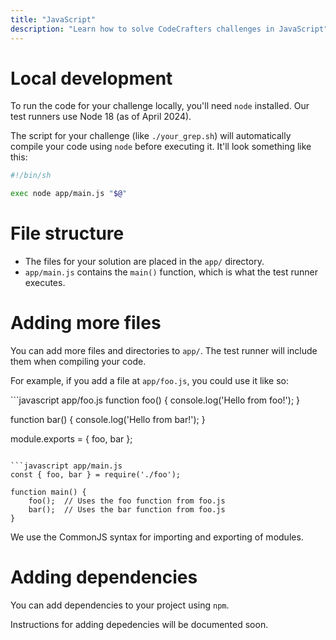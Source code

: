 ```yaml
---
title: "JavaScript"
description: "Learn how to solve CodeCrafters challenges in JavaScript"
---
```


# Local development

To run the code for your challenge locally, you'll need `node` installed. Our test runners use Node 18 (as of April 2024).

The script for your challenge (like `./your_grep.sh`) will automatically compile your code using `node` before executing it. It'll
look something like this:

```sh
#!/bin/sh

exec node app/main.js "$@"
```

# File structure

- The files for your solution are placed in the `app/` directory.
- `app/main.js` contains the `main()` function, which is what the test runner executes.

# Adding more files

You can add more files and directories to `app/`. The test runner will include them when compiling your code.

For example, if you add a file at `app/foo.js`, you could use it like so:

<CodeGroup>
```javascript app/foo.js
function foo() {
    console.log('Hello from foo!');
}

function bar() {
    console.log('Hello from bar!');
}

module.exports = { foo, bar };
````

```javascript app/main.js
const { foo, bar } = require('./foo');

function main() {
    foo();  // Uses the foo function from foo.js
    bar();  // Uses the bar function from foo.js
}
````

</CodeGroup>

<Note>We use the CommonJS syntax for importing and exporting of modules.</Note>

# Adding dependencies

You can add dependencies to your project using `npm`.

<Note>Instructions for adding depedencies will be documented soon.</Note>
